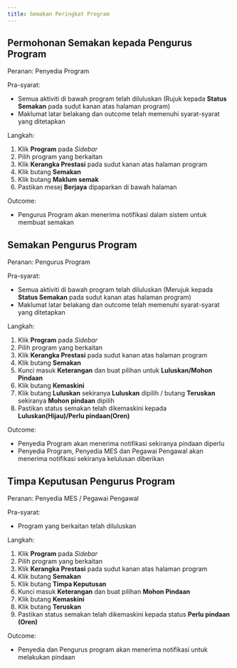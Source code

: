```yaml
---
title: Semakan Peringkat Program
---
```


## Permohonan Semakan kepada Pengurus Program
Peranan: Penyedia Program

Pra-syarat:
* Semua aktiviti di bawah program telah diluluskan (Rujuk kepada **Status Semakan** pada sudut kanan atas halaman program)
* Maklumat latar belakang dan outcome telah memenuhi syarat-syarat yang ditetapkan

Langkah:
1. Klik **Program** pada *Sidebar*
2. Pilih program yang berkaitan
3. Klik **Kerangka Prestasi** pada sudut kanan atas halaman program
4. Klik butang **Semakan**  
5. Klik butang **Maklum semak**
6. Pastikan mesej **Berjaya** dipaparkan di bawah halaman

Outcome:
* Pengurus Program akan menerima notifikasi dalam sistem untuk membuat semakan 

## Semakan Pengurus Program
Peranan: Pengurus Program

Pra-syarat:
* Semua aktiviti di bawah program telah diluluskan (Merujuk kepada **Status Semakan** pada sudut kanan atas halaman program)
* Maklumat latar belakang dan outcome telah memenuhi syarat-syarat yang ditetapkan

Langkah:
1. Klik **Program** pada *Sidebar*
2. Pilih program yang berkaitan
3. Klik **Kerangka Prestasi** pada sudut kanan atas halaman program
4. Klik butang **Semakan** 
5. Kunci masuk **Keterangan** dan buat pilihan untuk **Luluskan/Mohon Pindaan**
6. Klik butang **Kemaskini**
7. Klik butang **Luluskan** sekiranya **Luluskan** dipilih / butang **Teruskan** sekiranya **Mohon pindaan** dipilih
8. Pastikan status semakan telah dikemaskini kepada **Luluskan(Hijau)/Perlu pindaan(Oren)**

Outcome:
* Penyedia Program akan menerima notifikasi sekiranya pindaan diperlu
* Penyedia Program, Penyedia MES dan Pegawai Pengawal akan menerima notifikasi sekiranya kelulusan diberikan


## Timpa Keputusan Pengurus Program
Peranan: Penyedia MES / Pegawai Pengawal

Pra-syarat:
* Program yang berkaitan telah diluluskan

Langkah:
1. Klik **Program** pada *Sidebar*
2. Pilih program yang berkaitan
3. Klik **Kerangka Prestasi** pada sudut kanan atas halaman program
4. Klik butang **Semakan** 
5. Klik butang **Timpa Keputusan** 
6. Kunci masuk **Keterangan** dan buat pilihan **Mohon Pindaan**
7. Klik butang **Kemaskini**
8. Klik butang **Teruskan** 
9. Pastikan status semakan telah dikemaskini kepada status **Perlu pindaan (Oren)**

Outcome:
* Penyedia dan Pengurus program akan menerima notifikasi untuk melakukan pindaan 